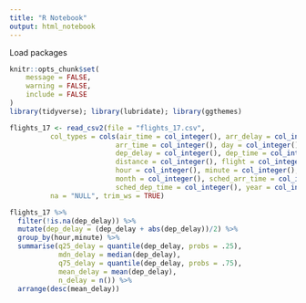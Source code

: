 ```yaml
---
title: "R Notebook"
output: html_notebook
---
```



Load packages
```r
knitr::opts_chunk$set(
	message = FALSE,
	warning = FALSE,
	include = FALSE
)
library(tidyverse); library(lubridate); library(ggthemes)
```



```r
flights_17 <- read_csv2(file = "flights_17.csv",
          col_types = cols(air_time = col_integer(), arr_delay = col_integer(),
                          arr_time = col_integer(), day = col_integer(),
                          dep_delay = col_integer(), dep_time = col_integer(),
                          distance = col_integer(), flight = col_integer(),
                          hour = col_integer(), minute = col_integer(),
                          month = col_integer(), sched_arr_time = col_integer(),
                          sched_dep_time = col_integer(), year = col_integer()),
          na = "NULL", trim_ws = TRUE)
```



```r
flights_17 %>%
  filter(!is.na(dep_delay)) %>%
  mutate(dep_delay = (dep_delay + abs(dep_delay))/2) %>%
  group_by(hour,minute) %>%
  summarise(q25_delay = quantile(dep_delay, probs = .25),
            mdn_delay = median(dep_delay),
            q75_delay = quantile(dep_delay, probs = .75),
            mean_delay = mean(dep_delay),
            n_delay = n()) %>%
  arrange(desc(mean_delay))
```



```r

```

